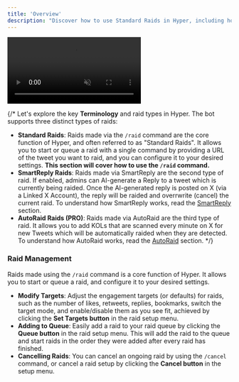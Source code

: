 ```yaml
---
title: 'Overview'
description: "Discover how to use Standard Raids in Hyper, including how to modify targets, add to queue, cancel raids, and more."
---
```


<Frame>
  <video
  autoPlay
  muted
  loop
  playsInline
  className="w-full"
  src="https://mintlify-videos.s3.eu-central-1.amazonaws.com/StandardRaid.mp4"
></video>
</Frame>

{/* Let's explore the key **Terminology** and raid types in Hyper. The bot supports three distinct types of raids:
- **Standard Raids**: Raids made via the `/raid` command are the core function of Hyper, and often referred to as "Standard Raids". It allows you to start or queue a raid with a single command by providing a URL of the tweet you want to raid, and you can configure it to your desired settings. **This section will cover how to use the `/raid` command.**
- **SmartReply Raids**: Raids made via SmartReply are the second type of raid. If enabled, admins can AI-generate a Reply to a tweet which is currently being raided. Once the AI-generated reply is posted on X (via a Linked X Account), the reply will be raided and overrwrite (cancel) the current raid. To understand how SmartReply works, read the [SmartReply](/smartreply) section.
- **AutoRaid Raids (PRO)**: Raids made via AutoRaid are the third type of raid. It allows you to add KOLs that are scanned every minute on X for new Tweets which will be automatically raided when they are detected. To understand how AutoRaid works, read the [AutoRaid](/autoraid) section. */}

### Raid Management

Raids made using the `/raid` command is a core function of Hyper. It allows you to start or queue a raid, and configure it to your desired settings.
- **Modify Targets**: Adjust the engagement targets (or defaults) for raids, such as the number of likes, retweets, replies, bookmarks, switch the target mode, and enable/disable them as you see fit, achieved by clicking the **Set Targets button** in the raid setup menu.
- **Adding to Queue**: Easily add a raid to your raid queue by clicking the **Queue button** in the raid setup menu. This will add the raid to the queue and start raids in the order they were added after every raid has finished.
- **Cancelling Raids**: You can cancel an ongoing raid by using the `/cancel` command, or cancel a raid setup by clicking the **Cancel button** in the setup menu.